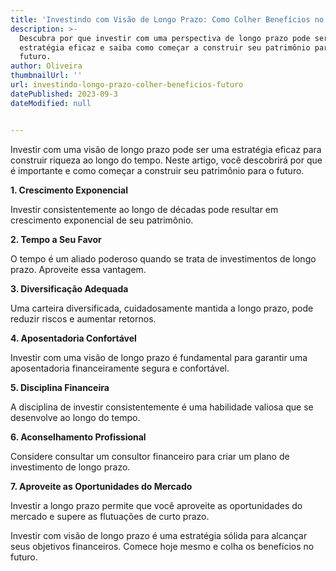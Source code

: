 ```yaml
---
title: 'Investindo com Visão de Longo Prazo: Como Colher Benefícios no Futuro'
description: >-
  Descubra por que investir com uma perspectiva de longo prazo pode ser uma
  estratégia eficaz e saiba como começar a construir seu patrimônio para o
  futuro.
author: Oliveira
thumbnailUrl: ''
url: investindo-longo-prazo-colher-beneficios-futuro
datePublished: 2023-09-3
dateModified: null


---
```


Investir com uma visão de longo prazo pode ser uma estratégia eficaz para construir riqueza ao longo do tempo. Neste artigo, você descobrirá por que é importante e como começar a construir seu patrimônio para o futuro.

**1. Crescimento Exponencial**

Investir consistentemente ao longo de décadas pode resultar em crescimento exponencial de seu patrimônio.

**2. Tempo a Seu Favor**

O tempo é um aliado poderoso quando se trata de investimentos de longo prazo. Aproveite essa vantagem.

**3. Diversificação Adequada**

Uma carteira diversificada, cuidadosamente mantida a longo prazo, pode reduzir riscos e aumentar retornos.

**4. Aposentadoria Confortável**

Investir com uma visão de longo prazo é fundamental para garantir uma aposentadoria financeiramente segura e confortável.

**5. Disciplina Financeira**

A disciplina de investir consistentemente é uma habilidade valiosa que se desenvolve ao longo do tempo.

**6. Aconselhamento Profissional**

Considere consultar um consultor financeiro para criar um plano de investimento de longo prazo.

**7. Aproveite as Oportunidades do Mercado**

Investir a longo prazo permite que você aproveite as oportunidades do mercado e supere as flutuações de curto prazo.

Investir com visão de longo prazo é uma estratégia sólida para alcançar seus objetivos financeiros. Comece hoje mesmo e colha os benefícios no futuro.

